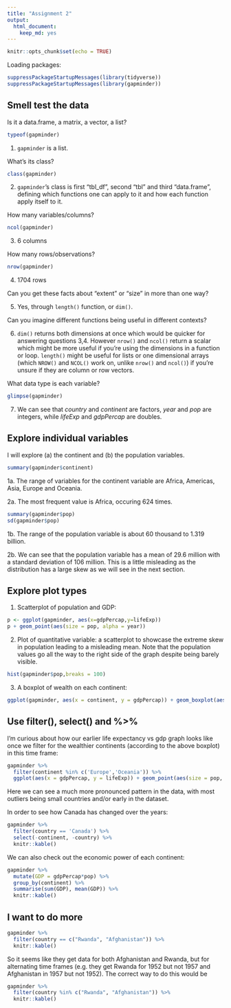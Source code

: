 ```yaml
---
title: "Assignment 2"
output: 
  html_document: 
    keep_md: yes
---
```


```r
knitr::opts_chunk$set(echo = TRUE)
```


Loading packages:

```r
suppressPackageStartupMessages(library(tidyverse))
suppressPackageStartupMessages(library(gapminder))
```
## Smell test the data

Is it a data.frame, a matrix, a vector, a list?

```r
typeof(gapminder)
```

1. `gapminder` is a list.

What’s its class?

```r
class(gapminder)
```

2. `gapminder`'s class is first "tbl_df", second "tbl" and third "data.frame", defining which functions one can apply to it and how each function apply itself to it.

How many variables/columns?

```r
ncol(gapminder)
```

3. 6 columns

How many rows/observations?

```r
nrow(gapminder)
```

4. 1704 rows

Can you get these facts about “extent” or “size” in more than one way? 

5. Yes, through `length()` function, or `dim()`.


Can you imagine different functions being useful in different contexts?

6. `dim()` returns both dimensions at once which would be quicker for answering questions 3,4. However `nrow()` and `ncol()` return a scalar which might be more useful if you're using the dimensions in a function or loop. `length()` might be useful for lists or one dimensional arrays (which `NROW()` and `NCOL()` work on, unlike `nrow()` and `ncol()`) if you're unsure if they are column or row vectors.

What data type is each variable?

```r
glimpse(gapminder)
```

7. We can see that *country* and *continent* are factors, *year* and *pop* are integers, while *lifeExp* and *gdpPercap* are doubles.

## Explore individual variables

I will explore (a) the continent and (b) the population variables.

```r
summary(gapminder$continent)
```


1a. The range of variables for the continent variable are Africa, Americas, Asia, Europe and Oceania.

2a. The most frequent value is Africa, occuring 624 times. 

```r
summary(gapminder$pop)
sd(gapminder$pop)
```

1b. The range of the population variable is about 60 thousand to 1.319 billion.

2b. We can see that the population variable has a mean of 29.6 million with a standard deviation of 106 million. This is a little misleading as the distribution has a large skew as we will see in the next section.



## Explore plot types

1. Scatterplot of population and GDP:

```r
p <- ggplot(gapminder, aes(x=gdpPercap,y=lifeExp))
p + geom_point(aes(size = pop, alpha = year))
```


2. Plot of quantitative variable: a scatterplot to showcase the extreme skew in population leading to a misleading mean. Note that the population values go all the way to the right side of the graph despite being barely visible.

```r
hist(gapminder$pop,breaks = 100)
```

3. A boxplot of wealth on each continent:

```r
ggplot(gapminder, aes(x = continent, y = gdpPercap)) + geom_boxplot(aes(alpha = 0.5))
```

## Use filter(), select() and %>%

I'm curious about how our earlier life expectancy vs gdp graph looks like once we filter for the wealthier continents (according to the above boxplot) in this time frame:

```r
gapminder %>% 
  filter(continent %in% c('Europe','Oceania')) %>% 
  ggplot(aes(x = gdpPercap, y = lifeExp)) + geom_point(aes(size = pop, alpha = year))
```

Here we can see a much more pronounced pattern in the data, with most outliers being small countries and/or early in the dataset.

In order to see how Canada has changed over the years:

```r
gapminder %>% 
  filter(country == 'Canada') %>% 
  select(-continent, -country) %>% 
  knitr::kable()
```

We can also check out the economic power of each continent:

```r
gapminder %>% 
  mutate(GDP = gdpPercap*pop) %>% 
  group_by(continent) %>% 
  summarise(sum(GDP), mean(GDP)) %>% 
  knitr::kable()
```
## I want to do more

```r
gapminder %>% 
  filter(country == c("Rwanda", "Afghanistan")) %>% 
  knitr::kable()
```

So it seems like they get data for both Afghanistan and Rwanda, but for alternating time frames (e.g. they get Rwanda for 1952 but not 1957 and Afghanistan in 1957 but not 1952). The correct way to do this would be 

```r
gapminder %>% 
  filter(country %in% c("Rwanda", "Afghanistan")) %>% 
  knitr::kable()
```

